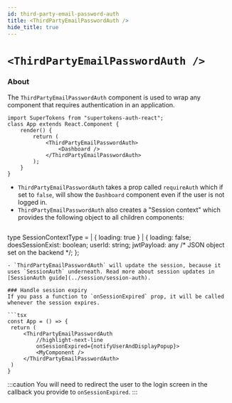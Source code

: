```yaml
---
id: third-party-email-password-auth
title: <ThirdPartyEmailPasswordAuth />
hide_title: true
---
```


# `<ThirdPartyEmailPasswordAuth />`

### About

The `ThirdPartyEmailPasswordAuth` component is used to wrap any component that requires authentication in an application.

```tsx
import SuperTokens from "supertokens-auth-react";
class App extends React.Component {
    render() {
        return (
            <ThirdPartyEmailPasswordAuth>
                <Dashboard />
            </ThirdPartyEmailPasswordAuth>
        );
    }
}
```
- `ThirdPartyEmailPasswordAuth` takes a prop called `requireAuth` which if set to `false`, will show the `Dashboard` component even if the user is not logged in.
- `ThirdPartyEmailPasswordAuth` also creates a "Session context" which provides the following object to all children components:
   ```tsx
type SessionContextType =
  | { loading: true }
  | {
      loading: false;
      doesSessionExist: boolean;
      userId: string;
      jwtPayload: any /* JSON object set on the backend */;
    };
   ```
- `ThirdPartyEmailPasswordAuth` will update the session, because it uses `SessionAuth` underneath. Read more about session updates in [SessionAuth guide](../session/session-auth).

### Handle session expiry
If you pass a function to `onSessionExpired` prop, it will be called whenever the session expires.

```tsx
const App = () => {
    return (
        <ThirdPartyEmailPasswordAuth
            //highlight-next-line
            onSessionExpired={notifyUserAndDisplayPopup}>
            <MyComponent />
        </ThirdPartyEmailPasswordAuth>
    )
}
```

:::caution
You will need to redirect the user to the login screen in the callback you provide to `onSessionExpired`.
:::
